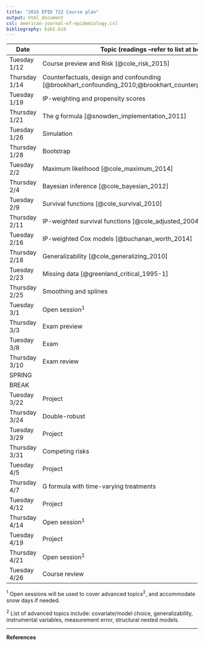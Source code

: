 ```yaml
---
title: "2016 EPID 722 Course plan"
output: html_document
csl: american-journal-of-epidemiology.csl
bibliography: bib1.bib
---
```



| Date          | Topic (readings --refer to list at bottom of page)                    | Professor                  | 
|---------------|-------------------------------------|-------------------|
| Tuesday 1/12  | Course preview and Risk [@cole_risk_2015]         | Brookhart/Cole    |
| Thursday 1/14 | Counterfactuals, design and confounding [@brookhart_confounding_2010;@brookhart_counterpoint_2015;@ray_evaluating_2003] | Brookhart         |
| Tuesday 1/19  | IP-weighting and propensity scores     | Brookhart         |
| Thursday 1/21 | The g formula [@snowden_implementation_2011] | Brookhart         |
| Tuesday  1/26 | Simulation                       | Brookhart         |
| Thursday 1/28 | Bootstrap                           | Brookhart         |
| Tuesday 2/2   | Maximum likelihood [@cole_maximum_2014]       | Cole              |
| Thursday 2/4  | Bayesian inference [@cole_bayesian_2012]      | Cole              |
| Tuesday 2/9   | Survival functions [@cole_survival_2010]         | Cole              |
| Thursday 2/11 | IP-weighted survival functions [@cole_adjusted_2004-1]  | Cole         |
| Tuesday 2/16  | IP-weighted Cox models [@buchanan_worth_2014]                       | Cole              |
| Thursday 2/18 | Generalizability [@cole_generalizing_2010]             | Cole              |
| Tuesday 2/23  | Missing data [@greenland_critical_1995-1]        | Cole              |
| Thursday 2/25 | Smoothing and splines | Brookhart              |
| Tuesday 3/1   | Open session<sup>1</sup>                       | TBN               |
| Thursday 3/3  | Exam preview                        | Brookhart/Cole    |
| Tuesday 3/8   | Exam                                |                   |
| Thursday 3/10 | Exam review                         | Brookhart/Cole    |
| SPRING        |                                     |                   |
| BREAK         |                                     |                   |
| Tuesday 3/22  | Project                             |                   |
| Thursday 3/24 | Double-robust                      | Jonsson-Funk               |
| Tuesday 3/29  | Project                             |                   |
| Thursday 3/31 | Competing risks                       | Edwards, Table 1 due  |
| Tuesday 4/5   | Project                             |                   |
| Thursday 4/7  | G formula with time-varying treatments                       | Keil, Table 2 due  |
| Tuesday 4/12  | Project                             |                   |
| Thursday 4/14 | Open session<sup>1</sup>                       | Westreich, Figure 1 due |
| Tuesday 4/19  | Project                             |                   |
| Thursday 4/21 | Open session<sup>1</sup>                       | TBN, Abstract due |
| Tuesday 4/26  | Course review                       |                   |

<sup>1</sup> Open sessions will be used to cover advanced topics<sup>2</sup>, and accommodate snow days if needed.

<sup>2</sup> List of advanced topics include: covariate/model choice, generalizability, instrumental variables, measurement error, structural nested models.

---

**References**
